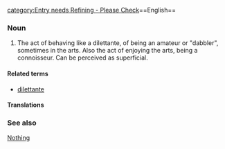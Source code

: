 [[category:Entry needs Refining  - Please Check]]==English==
===Noun===

#The act of behaving like a dilettante, of being an amateur or "dabbler", sometimes in the arts. Also the act of enjoying the arts, being a connoisseur.  Can be perceived as superficial.

====Related terms====
*[[dilettante]]

====Translations====

===See also===
[[Nothing]]